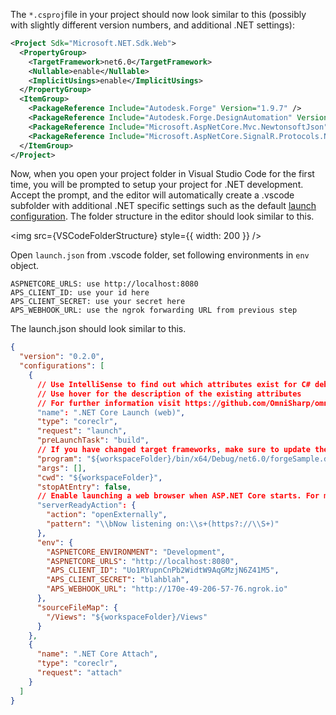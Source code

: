 
The `*.csproj`file in your project should now look similar to this (possibly with slightly different version numbers, and additional .NET settings):

```xml
<Project Sdk="Microsoft.NET.Sdk.Web">
  <PropertyGroup>
    <TargetFramework>net6.0</TargetFramework>
    <Nullable>enable</Nullable>
    <ImplicitUsings>enable</ImplicitUsings>
  </PropertyGroup>
  <ItemGroup>
    <PackageReference Include="Autodesk.Forge" Version="1.9.7" />
    <PackageReference Include="Autodesk.Forge.DesignAutomation" Version="5.1.0" />
    <PackageReference Include="Microsoft.AspNetCore.Mvc.NewtonsoftJson" Version="6.0.11" />
    <PackageReference Include="Microsoft.AspNetCore.SignalR.Protocols.NewtonsoftJson" Version="6.0.11" />
  </ItemGroup>
</Project>
```

Now, when you open your project folder in Visual Studio Code for the first time, you will be prompted to setup your project for .NET development. Accept the prompt, and the editor will automatically create a .vscode subfolder with additional .NET specific settings such as the default [launch configuration](https://code.visualstudio.com/docs/editor/debugging#_launch-configurations).
The folder structure in the editor should look similar to this.

<img src={VSCodeFolderStructure} style={{ width: 200 }} />

Open `launch.json` from .vscode folder, set following environments in `env` object.

```batch
ASPNETCORE_URLS: use http://localhost:8080
APS_CLIENT_ID: use your id here
APS_CLIENT_SECRET: use your secret here
APS_WEBHOOK_URL: use the ngrok forwarding URL from previous step
```

The launch.json should look similar to this.

```json title=launch.json
{
  "version": "0.2.0",
  "configurations": [
    {
      // Use IntelliSense to find out which attributes exist for C# debugging
      // Use hover for the description of the existing attributes
      // For further information visit https://github.com/OmniSharp/omnisharp-vscode/blob/master/debugger-launchjson.md
      "name": ".NET Core Launch (web)",
      "type": "coreclr",
      "request": "launch",
      "preLaunchTask": "build",
      // If you have changed target frameworks, make sure to update the program path.
      "program": "${workspaceFolder}/bin/x64/Debug/net6.0/forgeSample.dll",
      "args": [],
      "cwd": "${workspaceFolder}",
      "stopAtEntry": false,
      // Enable launching a web browser when ASP.NET Core starts. For more information: https://aka.ms/VSCode-CS-LaunchJson-WebBrowser
      "serverReadyAction": {
        "action": "openExternally",
        "pattern": "\\bNow listening on:\\s+(https?://\\S+)"
      },
      "env": {
        "ASPNETCORE_ENVIRONMENT": "Development",
        "ASPNETCORE_URLS": "http://localhost:8080",
        "APS_CLIENT_ID": "Uo1RYupnCnPb2WidtW9AqGMzjN6Z41M5",
        "APS_CLIENT_SECRET": "blahblah",
        "APS_WEBHOOK_URL": "http://170e-49-206-57-76.ngrok.io"
      },
      "sourceFileMap": {
        "/Views": "${workspaceFolder}/Views"
      }
    },
    {
      "name": ".NET Core Attach",
      "type": "coreclr",
      "request": "attach"
    }
  ]
}
```
